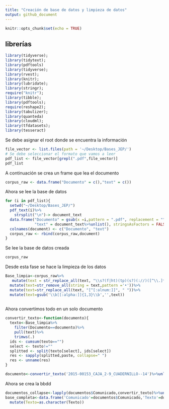 ```yaml
---
title: "Creación de base de datos y limpieza de datos"
output: github_document
---
```


```r
knitr::opts_chunk$set(echo = TRUE)
```

## librerías

```r
library(tidyverse);
library(tidytext);
library(pdftools)
library(tidyverse);
library(rvest);
library(knitr);
library(lubridate);
library(stringr);
require("knitr");
library(tibble);
library(pdftools);
require(reshape2);
library(tabulizer);
library(quanteda)
library(cloudml);
library(tfdatasets);
library(tesseract)
```



Se debe asignar el root donde se encuentra la información


```r
file_vector <- list.files(path = '~/Desktop/Bases_JEP/')
# Se debe seleccionar el formato que vamos a leer
pdf_list <- file_vector[grepl(".pdf",file_vector)]
pdf_list
```


A continuación se crea un frame que lea el documento

```r
corpus_raw <- data.frame("Documento" = c(),"text" = c())
```

Ahora se lee la base de datos

```r
for (i in pdf_list){
  setwd("~/Desktop/Bases_JEP/")
  pdf_text(i)%>% 
    strsplit("\n")-> document_text
  data.frame("Documento" = gsub(x =i,pattern = ".pdf", replacement = ""), 
             "text" = document_text%>%unlist(), stringsAsFactors = FALSE) -> document
  colnames(document) <- c("Documento", "text")
  corpus_raw <- rbind(corpus_raw,document) 
}
```

Se lee la base de datos creada 

```r
corpus_raw
```

Desde esta fase se hace la limpieza de los datos

```r
Base_limpia<-corpus_raw%>%
   mutate(text = str_replace_all(text, "\\s?(f|ht)(tp)(s?)(://)([^\\.]*)[\\.:|/](\\S*)", ""))%>%
  mutate(text=str_remove_all(string = text,pattern ='•'))%>%
  mutate(text=str_replace_all(text, "[^[:alnum:]]", " "))%>%
  mutate(text=gsub('\\b[[:alpha:]]{1,3}\\b','',text))
  
```


Ahora convertimos todo en un solo documento 

```r
convertir_texto<-function(documento){
  texto<-Base_limpia%>%
    filter(Documento==documento)%>%
    pull(text)%>%
    trimws(.)
  ids <- cumsum(texto=="")
  select <- texto!=""
  splitted <- split(texto[select], ids[select])
  res <- sapply(splitted,paste, collapse=" ")
  res <- unname(res)
}

```


```r
documento<-convertir_texto('2015-00153_CAJA_2-9_CUADERNILLO--14')%>%unlist()

```

Ahora se crea la bbdd
```r
documentos_collapse<-lapply(documentos$Comunicado,convertir_texto)%>%unlist()
base_completa<-data.frame('Comunicado'=documentos$Comunicado,'Texto'=documentos_collapse)%>%
  mutate(Texto=as.character(Texto))
```

